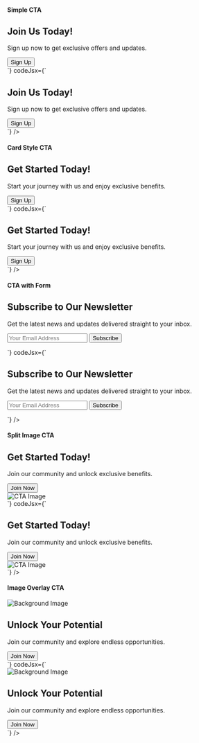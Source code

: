 ---
---


#### Simple CTA
<Preview>
<SimpleCTA />
</Preview>
 <CodeBlock
      codeHtml={`<div class="bg-purple-50 py-12">
  <div class="mx-auto max-w-4xl px-4 text-center sm:px-6 lg:px-8">
    <h2 class="mb-4 text-3xl font-bold">Join Us Today!</h2>
    <p class="mb-6 text-lg text-gray-800">Sign up now to get exclusive offers and updates.</p>
    <button class="focus:shadow-outline rounded-full bg-purple-500 px-6 py-2 font-bold text-white hover:bg-purple-600 focus:outline-none">Sign Up</button>
  </div>
</div>`}
      codeJsx={`<div className="bg-purple-50 py-12">
  <div className="mx-auto max-w-4xl px-4 text-center sm:px-6 lg:px-8">
    <h2 className="mb-4 text-3xl font-bold">Join Us Today!</h2>
    <p className="mb-6 text-lg text-gray-800">Sign up now to get exclusive offers and updates.</p>
    <button className="focus:shadow-outline rounded-full bg-purple-500 px-6 py-2 font-bold text-white hover:bg-purple-600 focus:outline-none">Sign Up</button>
  </div>
</div>`}
    />

#### Card Style CTA
<Preview>
<CardStyleCTA />
</Preview>
 <CodeBlock
      codeHtml={`<div class="bg-gray-100 py-12">
  <div class="mx-auto max-w-4xl px-4 sm:px-6 lg:px-8">
    <div class="rounded-lg bg-white p-6 shadow-lg">
      <h2 class="mb-4 text-2xl font-semibold text-gray-800">Get Started Today!</h2>
      <p class="mb-6 text-gray-600">Start your journey with us and enjoy exclusive benefits.</p>
      <button class="focus:shadow-outline rounded-full bg-purple-500 px-6 py-2 font-bold text-white hover:bg-purple-600 focus:outline-none">Sign Up</button>
    </div>
  </div>
</div>`}
      codeJsx={`<div className="bg-gray-100 py-12">
  <div className="mx-auto max-w-4xl px-4 sm:px-6 lg:px-8">
    <div className="rounded-lg bg-white p-6 shadow-lg">
      <h2 className="mb-4 text-2xl font-semibold text-gray-800">Get Started Today!</h2>
      <p className="mb-6 text-gray-600">Start your journey with us and enjoy exclusive benefits.</p>
      <button className="focus:shadow-outline rounded-full bg-purple-500 px-6 py-2 font-bold text-white hover:bg-purple-600 focus:outline-none">Sign Up</button>
    </div>
  </div>
</div>`}
    />

#### CTA with Form
<Preview>
<CTAwithForm />
</Preview>
 <CodeBlock
      codeHtml={`<div class="bg-gray-200 py-12">
  <div class="mx-auto max-w-4xl px-4 sm:px-6 lg:px-8">
    <div class="rounded-lg bg-white p-6 shadow-lg">
      <h2 class="mb-4 text-2xl font-semibold text-gray-800">Subscribe to Our Newsletter</h2>
      <p class="mb-6 text-gray-600">Get the latest news and updates delivered straight to your inbox.</p>
      <form class="flex flex-col sm:flex-row">
        <input type="email" class="mb-2 rounded-l-lg bg-gray-100 px-4 py-2 focus:outline-none sm:mb-0" placeholder="Your Email Address" />
        <button type="submit" class="focus:shadow-outline rounded-r-lg bg-purple-500 px-6 py-2 font-medium text-white hover:bg-purple-600 focus:outline-none">Subscribe</button>
      </form>
    </div>
  </div>
</div>`}
      codeJsx={`<div className="bg-gray-200 py-12">
  <div className="mx-auto max-w-4xl px-4 sm:px-6 lg:px-8">
    <div className="rounded-lg bg-white p-6 shadow-lg">
      <h2 className="mb-4 text-2xl font-semibold text-gray-800">Subscribe to Our Newsletter</h2>
      <p className="mb-6 text-gray-600">Get the latest news and updates delivered straight to your inbox.</p>
      <form className="flex flex-col sm:flex-row">
        <input type="email" className="mb-2 rounded-l-lg bg-gray-100 px-4 py-2 focus:outline-none sm:mb-0" placeholder="Your Email Address" />
        <button type="submit" className="focus:shadow-outline rounded-r-lg bg-purple-500 px-6 py-2 font-medium text-white hover:bg-purple-600 focus:outline-none">Subscribe</button>
      </form>
    </div>
  </div>
</div>`}
    />

#### Split Image CTA
<Preview>
<SplitImageCTA />
</Preview>
<CodeBlock
      codeHtml={`<div class="bg-gray-100 py-12">
  <div class="mx-auto flex max-w-4xl flex-col-reverse items-center justify-between px-4 sm:px-6 md:flex-row lg:px-8">
    <div class="w-full pr-0 md:w-1/2 md:pr-4">
      <h2 class="mb-4 text-3xl font-bold text-gray-800">Get Started Today!</h2>
      <p class="mb-6 text-lg text-gray-600">Join our community and unlock exclusive benefits.</p>
      <button class="focus:shadow-outline rounded-full bg-purple-500 px-6 py-2 font-bold text-white hover:bg-purple-600 focus:outline-none">Join Now</button>
    </div>
    <div class="w-full pl-0 md:w-1/2 md:pl-4">
      <img src="https://source.unsplash.com/random" alt="CTA Image" class="h-64 w-full rounded-lg shadow-lg" />
    </div>
  </div>
</div>`}
      codeJsx={`<div className="bg-gray-100 py-12">
  <div className="mx-auto flex max-w-4xl flex-col-reverse items-center justify-between px-4 sm:px-6 md:flex-row lg:px-8">
    <div className="w-full pr-0 md:w-1/2 md:pr-4">
      <h2 className="mb-4 text-3xl font-bold text-gray-800">Get Started Today!</h2>
      <p className="mb-6 text-lg text-gray-600">Join our community and unlock exclusive benefits.</p>
      <button className="focus:shadow-outline rounded-full bg-purple-500 px-6 py-2 font-bold text-white hover:bg-purple-600 focus:outline-none">Join Now</button>
    </div>
    <div className="w-full pl-0 md:w-1/2 md:pl-4">
      <img src="https://source.unsplash.com/random" alt="CTA Image" className="h-64 w-full rounded-lg shadow-lg" />
    </div>
  </div>
</div>`}
    />

#### Image Overlay CTA
<Preview>
<ImageOverlayCTA />
</Preview>
  <CodeBlock
      codeHtml={`<div class="relative bg-gray-800 py-24">
  <img class="absolute inset-0 h-full w-full object-cover" src="https://source.unsplash.com/random" alt="Background Image" />
  <div class="absolute inset-0 bg-gray-800 to-transparent opacity-70"></div>
  <div class="relative z-10 mx-auto max-w-4xl px-4 text-center sm:px-6 lg:px-8">
    <h2 class="mb-4 text-4xl font-bold text-white">Unlock Your Potential</h2>
    <p class="mb-6 text-lg text-gray-300">Join our community and explore endless opportunities.</p>
    <button class="focus:shadow-outline rounded-full bg-blue-500 px-8 py-3 font-bold text-white hover:bg-blue-600 focus:outline-none">Join Now</button>
  </div>
</div>`}
      codeJsx={`<div className="relative bg-gray-800 py-24">
  <img className="absolute inset-0 h-full w-full object-cover" src="https://source.unsplash.com/random" alt="Background Image" />
  <div className="absolute inset-0 bg-gray-800 to-transparent opacity-70"></div>
  <div className="relative z-10 mx-auto max-w-4xl px-4 text-center sm:px-6 lg:px-8">
    <h2 className="mb-4 text-4xl font-bold text-white">Unlock Your Potential</h2>
    <p className="mb-6 text-lg text-gray-300">Join our community and explore endless opportunities.</p>
    <button className="focus:shadow-outline rounded-full bg-blue-500 px-8 py-3 font-bold text-white hover:bg-blue-600 focus:outline-none">Join Now</button>
  </div>
</div>`}
    />
